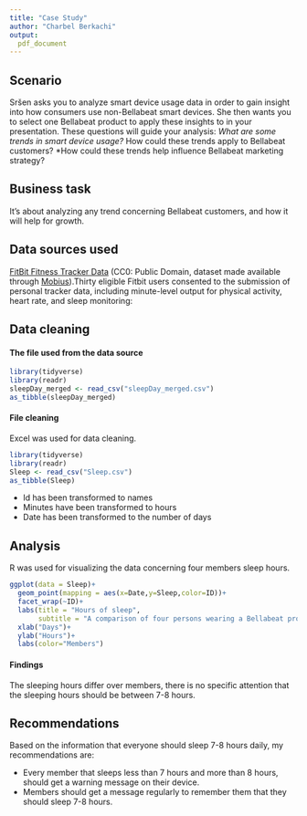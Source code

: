 ```yaml
---
title: "Case Study"
author: "Charbel Berkachi"
output:
  pdf_document
---
```

## Scenario

Sršen asks you to analyze smart device usage data in order to gain insight into how consumers use non-Bellabeat smart devices. She then wants you to select one Bellabeat product to apply these insights to in your presentation. These questions
will guide your analysis:
*What are some trends in smart device usage?
*How could these trends apply to Bellabeat customers?
*How could these trends help influence Bellabeat marketing strategy?

## Business task

It's about analyzing any trend concerning Bellabeat customers, and how it will help for growth.

## Data sources used

[FitBit Fitness Tracker Data](www.kaggle.com/arashnic/fitbit) (CC0: Public Domain, dataset made available through [Mobius](www.kaggle.com/arashnic)).Thirty eligible Fitbit users consented to the submission of personal tracker data, including minute-level output for physical activity, heart rate, and sleep monitoring:

## Data cleaning

#### The file used from the data source

```r
library(tidyverse)
library(readr)
sleepDay_merged <- read_csv("sleepDay_merged.csv")
as_tibble(sleepDay_merged)
```

#### File cleaning

Excel was used for data cleaning.

```r
library(tidyverse)
library(readr)
Sleep <- read_csv("Sleep.csv")
as_tibble(Sleep)
```

* Id has been transformed to names
* Minutes have been transformed to hours
* Date has been transformed to the number of days

## Analysis

R was used for visualizing the data concerning four members sleep hours.

```r
ggplot(data = Sleep)+
  geom_point(mapping = aes(x=Date,y=Sleep,color=ID))+
  facet_wrap(~ID)+
  labs(title = "Hours of sleep",
       subtitle = "A comparison of four persons wearing a Bellabeat product during sleep hours")+
  xlab("Days")+
  ylab("Hours")+
  labs(color="Members")
```

#### Findings

The sleeping hours differ over members, there is no specific attention that the sleeping hours should be between 7-8 hours.

## Recommendations

Based on the information that everyone should sleep 7-8 hours daily, my recommendations are:

* Every member that sleeps less than 7 hours and more than 8 hours, should get a warning message on their device.
* Members should get a message regularly to remember them that they should sleep 7-8 hours.